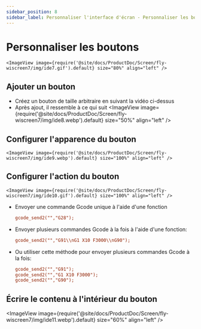 ```yaml
---
sidebar_position: 8
sidebar_label: Personnaliser l'interface d'écran - Personnaliser les boutons
---
```


# Personnaliser les boutons

    <ImageView image={require('@site/docs/ProductDoc/Screen/fly-wiscreen7/img/ide7.gif').default} size="80%" align="left" />

## Ajouter un bouton
* Créez un bouton de taille arbitraire en suivant la vidéo ci-dessus
* Après ajout, il ressemble à ce qui suit
    <ImageView image={require('@site/docs/ProductDoc/Screen/fly-wiscreen7/img/ide8.webp').default} size="50%" align="left" />

## Configurer l'apparence du bouton
    <ImageView image={require('@site/docs/ProductDoc/Screen/fly-wiscreen7/img/ide9.webp').default} size="100%" align="left" />

## Configurer l'action du bouton
    <ImageView image={require('@site/docs/ProductDoc/Screen/fly-wiscreen7/img/ide10.gif').default} size="100%" align="left" />

* Envoyer une commande Gcode unique à l'aide d'une fonction
    ```cfg
    gcode_send2("","G28");
    ```
* Envoyer plusieurs commandes Gcode à la fois à l'aide d'une fonction:
    ```cfg
    gcode_send2("","G91\\nG1 X10 F3000\\nG90");
    ```
* Ou utiliser cette méthode pour envoyer plusieurs commandes Gcode à la fois:
    ```cfg
    gcode_send2("","G91");
    gcode_send2("","G1 X10 F3000");
    gcode_send2("","G90");
    ```
## Écrire le contenu à l'intérieur du bouton
   <ImageView image={require('@site/docs/ProductDoc/Screen/fly-wiscreen7/img/ide11.webp').default} size="60%" align="left" />